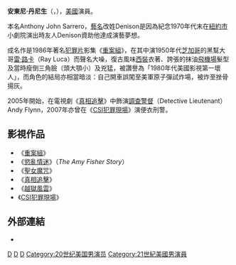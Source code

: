 {{Infobox entertainer
| type = 男演员
| image = AnthonyDenisonJune09.jpg
| caption = 攝於2009年6月
| name = Anthony Denison
| birthname = Anthony John Sarrero
| birthdate = {{birth date and age|1949|9|20}}
| birthplace = [[美國|美國]] [[紐約州|紐約州]] [[紐約市|紐約市]] [[哈莱姆区|哈林]]
| deathdate =
| deathplace =
| othername =
| occupation = [[演員|演員]]
| yearsactive = 1982年至今
| website =
| academyawards =
| spouse = Jennifer Evans（1986年至2008年）
}}
'''安東尼·丹尼生'''（{{lang-en|Anthony Denison}}，{{bd|1949年|9月20日||}}），[[美國|美國]]演員。

本名Anthony John Sarrero，[[藝名|藝名]]改姓Denison是因為紀念1970年代末在[[紐約市|紐約市]]小劇院演出時友人Denison資助他達成演藝夢想。

成名作是1986年著名[[犯罪片|犯罪片]]影集《[[警察故事_(電視劇)|重案組]]》，在其中演1950年代[[芝加哥|芝加哥]]的黑幫大哥[[雷·路卡|雷·路卡]]（Ray Luca）而聲名大噪，復古風味[[西裝|西裝]]衣著、誇張的抹油[[飛機場|飛機場]]髮型及當時瘦倒三角臉（頭大顎小）及兇猛，被讚譽為「1980年代美國影視第一壞人」，而角色的結局亦相當暗淡：自己開車誤闖至美軍原子彈試炸場，被炸至挫骨揚灰。

2005年開始，在電視劇《[[真相追擊|真相追擊]]》中飾演[[美国警衔|調查警督]]（Detective Lieutenant）Andy Flynn，2007年亦曾在《[[CSI犯罪現場|CSI犯罪現場]]》演便衣刑警。

==影視作品==
* 《[[警察故事_(電視劇)|重案組]]》
* 《[[慾亂情迷|慾亂情迷]]》（''The Amy Fisher Story''）
* 《[[聖女魔咒|聖女魔咒]]》
* 《[[真相追擊|真相追擊]]》
* 《[[越獄風雲|越獄風雲]]》
* 《[[CSI犯罪現場|CSI犯罪現場]]》

==外部連結 ==
* {{imdb name|0219208|Anthony Denison}}

{{Authority control}}
[[Category:美國電視男演員|D]]
[[Category:紐約市人|D]]
[[Category:美國電影男演員|D]]
[[Category:20世纪美国男演员|Category:20世纪美国男演员]]
[[Category:21世紀美國男演員|Category:21世紀美國男演員]]